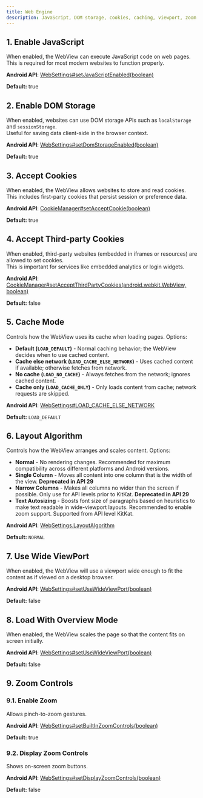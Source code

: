 ```yaml
---
title: Web Engine
description: JavaScript, DOM storage, cookies, caching, viewport, zoom
---
```



## 1. Enable JavaScript

When enabled, the WebView can execute JavaScript code on web pages.  
This is required for most modern websites to function properly.  

**Android API**: [WebSettings#setJavaScriptEnabled(boolean)](https://developer.android.com/reference/android/webkit/WebSettings#setJavaScriptEnabled(boolean))

**Default:** true

## 2. Enable DOM Storage

When enabled, websites can use DOM storage APIs such as `localStorage` and `sessionStorage`.  
Useful for saving data client-side in the browser context.

**Android API**: [WebSettings#setDomStorageEnabled(boolean)](https://developer.android.com/reference/android/webkit/WebSettings#setDomStorageEnabled(boolean))

**Default:** true

## 3. Accept Cookies

When enabled, the WebView allows websites to store and read cookies.  
This includes first-party cookies that persist session or preference data.

**Android API**: [CookieManager#setAcceptCookie(boolean)](https://developer.android.com/reference/android/webkit/CookieManager#setAcceptCookie(boolean))

**Default:** true

## 4. Accept Third-party Cookies

When enabled, third-party websites (embedded in iframes or resources) are allowed to set cookies.  
This is important for services like embedded analytics or login widgets.

**Android API**: [CookieManager#setAcceptThirdPartyCookies(android.webkit.WebView, boolean)](https://developer.android.com/reference/android/webkit/CookieManager#setAcceptThirdPartyCookies(android.webkit.WebView,%20boolean))

**Default:** false

## 5. Cache Mode

Controls how the WebView uses its cache when loading pages. Options:

- **Default (`LOAD_DEFAULT`)** - Normal caching behavior; the WebView decides when to use cached content.  
- **Cache else network (`LOAD_CACHE_ELSE_NETWORK`)** - Uses cached content if available; otherwise fetches from network.  
- **No cache (`LOAD_NO_CACHE`)** - Always fetches from the network; ignores cached content.  
- **Cache only (`LOAD_CACHE_ONLY`)** - Only loads content from cache; network requests are skipped.  

**Android API**: [WebSettings#LOAD_CACHE_ELSE_NETWORK](https://developer.android.com/reference/android/webkit/WebSettings#LOAD_CACHE_ELSE_NETWORK)

**Default:** `LOAD_DEFAULT`

## 6. Layout Algorithm

Controls how the WebView arranges and scales content. Options:

- **Normal** - No rendering changes. Recommended for maximum compatibility
  across different platforms and Android versions.  
- **Single Column** - Moves all content into one column that is the width of
  the view. **Deprecated in API 29**  
- **Narrow Columns** - Makes all columns no wider than the screen if possible.
  Only use for API levels prior to KitKat. **Deprecated in API 29**  
- **Text Autosizing** - Boosts font size of paragraphs based on heuristics to
  make text readable in wide-viewport layouts. Recommended to enable zoom
  support. Supported from API level KitKat.  


**Android API**: [WebSettings.LayoutAlgorithm](https://developer.android.com/reference/android/webkit/WebSettings.LayoutAlgorithm)

**Default:** `NORMAL`

## 7. Use Wide ViewPort

When enabled, the WebView will use a viewport wide enough to fit the content as if viewed on a desktop browser.  

**Android API**: [WebSettings#setUseWideViewPort(boolean)](https://developer.android.com/reference/android/webkit/WebSettings#setUseWideViewPort(boolean))

**Default:** false

## 8. Load With Overview Mode

When enabled, the WebView scales the page so that the content fits on screen initially.  

**Android API**: [WebSettings#setUseWideViewPort(boolean)](https://developer.android.com/reference/android/webkit/WebSettings#setUseWideViewPort(boolean))

**Default:** false

## 9. Zoom Controls

### 9.1. Enable Zoom

Allows pinch-to-zoom gestures.  

**Android API**: [WebSettings#setBuiltInZoomControls(boolean)](https://developer.android.com/reference/android/webkit/WebSettings#setBuiltInZoomControls(boolean))

**Default:** true

### 9.2. Display Zoom Controls

Shows on-screen zoom buttons.  

**Android API**: [WebSettings#setDisplayZoomControls(boolean)](https://developer.android.com/reference/android/webkit/WebSettings#setDisplayZoomControls(boolean))

**Default:** false
